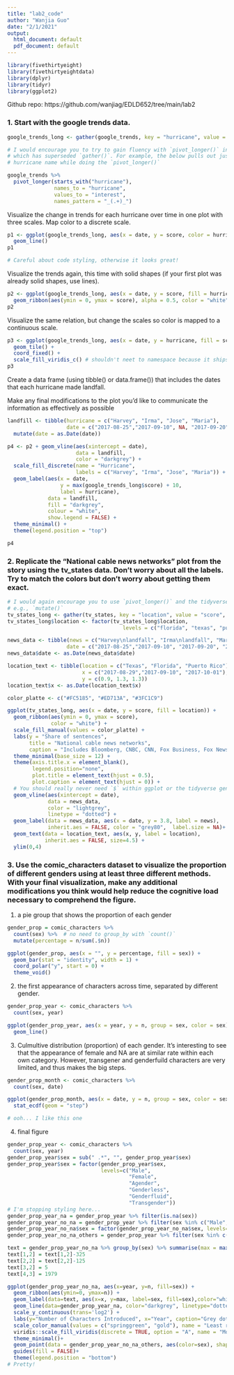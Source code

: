 ```yaml
---
title: "lab2_code"
author: "Wanjia Guo"
date: "2/1/2021"
output:
  html_document: default
  pdf_document: default
---
```


```r
library(fivethirtyeight)
library(fivethirtyeightdata)
library(dplyr)
library(tidyr)
library(ggplot2)
```

Github repo: https://github.com/wanjiag/EDLD652/tree/main/lab2

### 1. Start with the google trends data.

```r
google_trends_long <- gather(google_trends, key = "hurricane", value = "score", -date)

# I would encourage you to try to gain fluency with `pivot_longer()` instead, 
# which has superseded `gather()`. For example, the below pulls out just the 
# hurricane name while doing the `pivot_longer()`

google_trends %>% 
  pivot_longer(starts_with("hurricane"), 
               names_to = "hurricane", 
               values_to = "interest",
               names_pattern = "_(.+)_")

```

Visualize the change in trends for each hurricane over time in one plot with three scales. Map color to a discrete scale.

```r
p1 <- ggplot(google_trends_long, aes(x = date, y = score, color = hurricane)) +
  geom_line()
p1

# Careful about code styling, otherwise it looks great!
```

Visualize the trends again, this time with solid shapes (if your first plot was already solid shapes, use lines). 

```r
p2 <- ggplot(google_trends_long, aes(x = date, y = score, fill = hurricane)) +
  geom_ribbon(aes(ymin = 0, ymax = score), alpha = 0.5, color = "white")
p2
```

Visualize the same relation, but change the scales so color is mapped to a continuous scale.

```r
p3 <- ggplot(google_trends_long, aes(x = date, y = hurricane, fill = score)) + 
  geom_tile() + 
  coord_fixed() +
  scale_fill_viridis_c() # shouldn't neet to namespace because it ships w/ggplot2, just use the ggplot version
p3
```

Create a data frame (using tibble() or data.frame()) that includes the dates that each hurricane made landfall. 

Make any final modifications to the plot you’d like to communicate the information as effectively as possible

```r
landfill <- tibble(hurricane = c("Harvey", "Irma", "Jose", "Maria"), 
                   date = c("2017-08-25","2017-09-10", NA, "2017-09-20")) %>% 
  mutate(date = as.Date(date))

p4 <- p2 + geom_vline(aes(xintercept = date), 
                      data = landfill,
                      color = "darkgrey") +
  scale_fill_discrete(name = "Hurricane",
                      labels = c("Harvey", "Irma", "Jose", "Maria")) +
  geom_label(aes(x = date, 
                 y = max(google_trends_long$score) + 10,
                 label = hurricane), 
             data = landfill, 
             fill = "darkgrey", 
             colour = "white", 
             show.legend = FALSE) + 
  theme_minimal() + 
  theme(legend.position = "top")

p4
```

### 2. Replicate the “National cable news networks” plot from the story using the tv_states data. Don’t worry about all the labels. Try to match the colors but don’t worry about getting them exact.

```r
# I would again encourage you to use `pivot_longer()` and the tidyverse
# e.g., `mutate()`
tv_states_long <- gather(tv_states, key = "location", value = "score", -date)
tv_states_long$location <- factor(tv_states_long$location,
                                     levels = c("florida", "texas", "puerto_rico"))

news_data <- tibble(news = c("Harvey\nlandfall", "Irma\nlandfall", "Maria\nlandfall", "Las Vegas\nshooting"),
                   date = c("2017-08-25","2017-09-10", "2017-09-20", "2017-10-01"))
news_data$date <- as.Date(news_data$date)

location_text <- tibble(location = c("Texas", "Florida", "Puerto Rico"), 
                        x = c("2017-08-29","2017-09-10", "2017-10-01"),
                        y = c(0.9, 1.3, 1.3))
location_text$x <- as.Date(location_text$x)

color_platte <- c("#FC5185", "#ED713A", "#3FC1C9")

ggplot(tv_states_long, aes(x = date, y = score, fill = location)) + 
  geom_ribbon(aes(ymin = 0, ymax = score), 
              color = "white") +
  scale_fill_manual(values = color_platte) +
  labs(y = "Share of sentences", 
       title = "National cable news networks", 
       caption = "Includes Bloomberg, CNBC, CNN, Fox Business, Fox News and MSNBC.\nFiveThirtyEight") + 
  theme_minimal(base_size = 12) + 
  theme(axis.title.x = element_blank(),
        legend.position="none", 
        plot.title = element_text(hjust = 0.5), 
        plot.caption = element_text(hjust = 0)) +
  # You should really never need `$` within ggplot or the tidyverse generally
  geom_vline(aes(xintercept = date),
             data = news_data,
             color = "lightgrey", 
             linetype = "dotted") + 
  geom_label(data = news_data, aes(x = date, y = 3.8, label = news), 
             inherit.aes = FALSE, color = "grey80",  label.size = NA)+
  geom_text(data = location_text, aes(x, y, label = location), 
            inherit.aes = FALSE, size=4.5) + 
  ylim(0,4)
```

### 3. Use the comic_characters dataset to visualize the proportion of different genders using at least three different methods. With your final visualization, make any additional modifications you think would help reduce the cognitive load necessary to comprehend the figure.

1. a pie group that shows the proportion of each gender

```r
gender_prop = comic_characters %>% 
  count(sex) %>%  # no need to group_by with `count()`
  mutate(percentage = n/sum(.$n))

ggplot(gender_prop, aes(x = "", y = percentage, fill = sex)) + 
  geom_bar(stat = "identity", width = 1) + 
  coord_polar("y", start = 0) + 
  theme_void()
```

2. the first appearance of characters across time, separated by different gender.

```r
gender_prop_year <- comic_characters %>% 
  count(sex, year)

ggplot(gender_prop_year, aes(x = year, y = n, group = sex, color = sex)) + 
  geom_line() 
```

3. Culmultive distribution (proportion) of each gender. It's interesting to see that the appearance of female and NA are at similar rate within each own category. However, transgener and genderfuild characters are very limited, and thus makes the big steps.

```r
gender_prop_month <- comic_characters %>% 
  count(sex, date)

ggplot(gender_prop_month, aes(x = date, y = n, group = sex, color = sex)) + 
  stat_ecdf(geom = "step")

# ooh... I like this one
```


4. final figure

```r
gender_prop_year <- comic_characters %>% 
  count(sex, year)
gender_prop_year$sex = sub(" .*", "", gender_prop_year$sex)
gender_prop_year$sex = factor(gender_prop_year$sex, 
                              levels=c("Male", 
                                       "Female",
                                       "Agender",
                                       "Genderless",
                                       "Genderfluid",
                                       "Transgender"))
# I'm stopping styling here...
gender_prop_year_na = gender_prop_year %>% filter(is.na(sex))
gender_prop_year_no_na = gender_prop_year %>% filter(sex %in% c("Male", "Female", "Agender","Genderless"))
gender_prop_year_no_na$sex = factor(gender_prop_year_no_na$sex, levels=c("Male", "Female", "Agender","Genderless"))
gender_prop_year_no_na_others = gender_prop_year %>% filter(sex %in% c("Genderfluid","Transgender"))

text = gender_prop_year_no_na %>% group_by(sex) %>% summarise(max = max(n)) %>% mutate(x=1994)
text[1,2] = text[1,2]-325
text[2,2] = text[2,2]-125
text[3,2] = 5
text[4,3] = 1979

ggplot(gender_prop_year_no_na, aes(x=year, y=n, fill=sex)) + 
  geom_ribbon(aes(ymin=0, ymax=n)) + 
  geom_label(data=text, aes(x=x, y=max, label=sex, fill=sex),color="white",label.size = NA)+
  geom_line(data=gender_prop_year_na, color="darkgrey", linetype="dotted")+
  scale_y_continuous(trans='log2') + 
  labs(y="Number of Characters Introduced", x="Year", caption="Grey dotted line indicates N.A.")+
  scale_color_manual(values = c("springgreen", "gold"), name = "Least represented groups")+
  viridis::scale_fill_viridis(discrete = TRUE, option = "A", name = "More than 2 in total")+
  theme_minimal()+
  geom_point(data = gender_prop_year_no_na_others, aes(color=sex), shape=8, size=3)+
  guides(fill = FALSE)+
  theme(legend.position = "bottom")
# Pretty!

```





